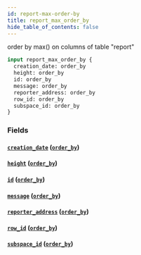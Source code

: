 ```yaml
---
id: report-max-order-by
title: report_max_order_by
hide_table_of_contents: false
---
```


order by max() on columns of table "report"

```graphql
input report_max_order_by {
  creation_date: order_by
  height: order_by
  id: order_by
  message: order_by
  reporter_address: order_by
  row_id: order_by
  subspace_id: order_by
}
```

### Fields

#### [`creation_date`](#) ([`order_by`](../enums/order-by))

#### [`height`](#) ([`order_by`](../enums/order-by))

#### [`id`](#) ([`order_by`](../enums/order-by))

#### [`message`](#) ([`order_by`](../enums/order-by))

#### [`reporter_address`](#) ([`order_by`](../enums/order-by))

#### [`row_id`](#) ([`order_by`](../enums/order-by))

#### [`subspace_id`](#) ([`order_by`](../enums/order-by))
